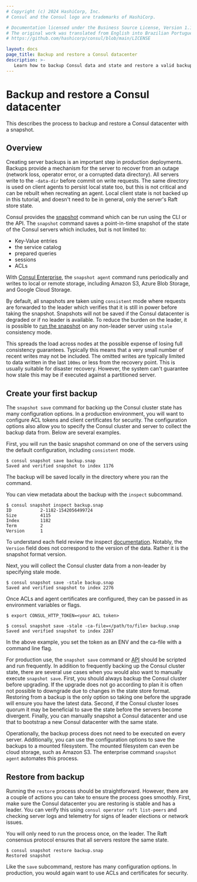 ```yaml
---
# Copyright (c) 2024 HashiCorp, Inc.
# Consul and the Consul logo are trademarks of HashiCorp.

# Documentation licensed under the Business Source License, Version 1.1.
# The original work was translated from English into Brazilian Portuguese.
# https://github.com/hashicorp/consul/blob/main/LICENSE

layout: docs
page_title: Backup and restore a Consul datacenter
description: >-
   Learn how to backup Consul data and state and restore a valid backup using the snapshot tool.
---
```


# Backup and restore a Consul datacenter

This describes the process to backup and restore a Consul datacenter with a snapshot.

## Overview

Creating server backups is an important step in production deployments. Backups
provide a mechanism for the server to recover from an outage (network loss,
operator error, or a corrupted data directory). All servers write to the
`-data-dir` before commit on write requests. The same directory is used on
client agents to persist local state too, but this is not critical and can be
rebuilt when recreating an agent. Local client state is not backed up in this
tutorial, and doesn't need to be in general, only the server's Raft store state.

Consul provides the [snapshot](/consul/commands/snapshot)
command which can be run using the CLI or the API. The `snapshot` command saves
a point-in-time snapshot of the state of the Consul servers which includes, but
is not limited to:

- Key-Value entries
- the service catalog
- prepared queries
- sessions
- ACLs

With [Consul Enterprise](/consul/commands/snapshot/agent),
the `snapshot agent` command runs periodically and writes to local or remote
storage, including Amazon S3, Azure Blob Storage, and Google Cloud Storage.

By default, all snapshots are taken using `consistent` mode where requests are
forwarded to the leader which verifies that it is still in power before taking
the snapshot. Snapshots will not be saved if the Consul datacenter is degraded
or if no leader is available. To reduce the burden on the leader, it is possible
to [run the snapshot](/consul/commands/snapshot/save) on
any non-leader server using `stale` consistency mode.

This spreads the load across nodes at the possible expense of losing full
consistency guarantees. Typically this means that a very small number of recent
writes may not be included. The omitted writes are typically limited to data
written in the last `100ms` or less from the recovery point. This is usually
suitable for disaster recovery. However, the system can't guarantee how stale
this may be if executed against a partitioned server.

## Create your first backup

The `snapshot save` command for backing up the Consul cluster state has many
configuration options. In a production environment, you will want to configure
ACL tokens and client certificates for security. The configuration options also
allow you to specify the Consul cluster and server to collect the backup data
from. Below are several examples.

First, you will run the basic snapshot command on one of the servers using the
default configuration, including `consistent` mode.

```shell-session
$ consul snapshot save backup.snap
Saved and verified snapshot to index 1176
```

The backup will be saved locally in the directory where you ran the command.

You can view metadata about the backup with the `inspect` subcommand.

```shell-session
$ consul snapshot inspect backup.snap
ID           2-1182-1542056499724
Size         4115
Index        1182
Term         2
Version      1
```

To understand each field review the inspect
[documentation](/consul/commands/snapshot/inspect).
Notably, the `Version` field does not correspond to the version of the data.
Rather it is the snapshot format version.

Next, you will collect the Consul cluster data from a non-leader by specifying
stale mode.

```shell-session
$ consul snapshot save -stale backup.snap
Saved and verified snapshot to index 2276
```

Once ACLs and agent certificates are configured, they can be passed in as
environment variables or flags.

```shell-session
$ export CONSUL_HTTP_TOKEN=<your ACL token>
```

```shell-session
$ consul snapshot save -stale -ca-file=</path/to/file> backup.snap
Saved and verified snapshot to index 2287
```

In the above example, you set the token as an ENV and the ca-file with a
command line flag.

For production use, the `snapshot save` command or
[API](/consul/api-docs/snapshot) should be scripted and run
frequently. In addition to frequently backing up the Consul cluster state, there
are several use cases when you would also want to manually execute `snapshot save`.
First, you should always backup the Consul cluster before upgrading. If the
upgrade does not go according to plan it is often not possible to downgrade due
to changes in the state store format. Restoring from a backup is the only option
so taking one before the upgrade will ensure you have the latest data. Second,
if the Consul cluster loses quorum it may be beneficial to save the state before
the servers become divergent. Finally, you can manually snapshot a Consul
datacenter and use that to bootstrap a new Consul datacenter with the same state.

Operationally, the backup process does not need to be executed on every server.
Additionally, you can use the configuration options to save the backups to a
mounted filesystem. The mounted filesystem can even be cloud storage, such as
Amazon S3. The enterprise command `snapshot agent` automates this process.

## Restore from backup

Running the `restore` process should be straightforward. However, there are a
couple of actions you can take to ensure the process goes smoothly. First, make
sure the Consul datacenter you are restoring is stable and has a leader. You can
verify this using `consul operator raft list-peers` and checking server logs and
telemetry for signs of leader elections or network issues.

You will only need to run the process once, on the leader. The Raft consensus
protocol ensures that all servers restore the same state.

```shell-session
$ consul snapshot restore backup.snap
Restored snapshot
```

Like the `save` subcommand, restore has many configuration options. In
production, you would again want to use ACLs and certificates for security.
